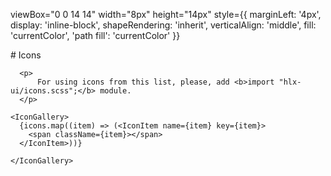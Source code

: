 
  viewBox="0 0 14 14"
  width="8px"
  height="14px"
  style={{
    marginLeft: '4px',
    display: 'inline-block',
    shapeRendering: 'inherit',
    verticalAlign: 'middle',
    fill: 'currentColor',
    'path fill': 'currentColor'
  }}
>
  <path d="m11.1 7.35-5.5 5.5a.5.5 0 0 1-.7-.7L10.04 7 4.9 1.85a.5.5 0 1 1 .7-.7l5.5 5.5c.2.2.2.5 0 .7Z"/>
</svg>

<Meta title="Integrations/Icons"/>

<div className="sb-container">

  <div className="sb-section ">
    # Icons

      <p>
          For using icons from this list, please, add <b>import "hlx-ui/icons.scss";</b> module.
      </p>

    <IconGallery>
      {icons.map((item) => (<IconItem name={item} key={item}>
        <span className={item}></span>
      </IconItem>))}

    </IconGallery>
  </div>
</div>


<style>
  {`
  .grid {
    display: grid;
    grid-template-columns: 1fr 1fr 1fr;
    align-items: center;
    justify-items: center;
    gap: 1rem;
  }

  #icons {
    grid-column: 1/4;
    justify-self: start;
  }

  span {
    font-size: 2rem;
  `}
</style>
